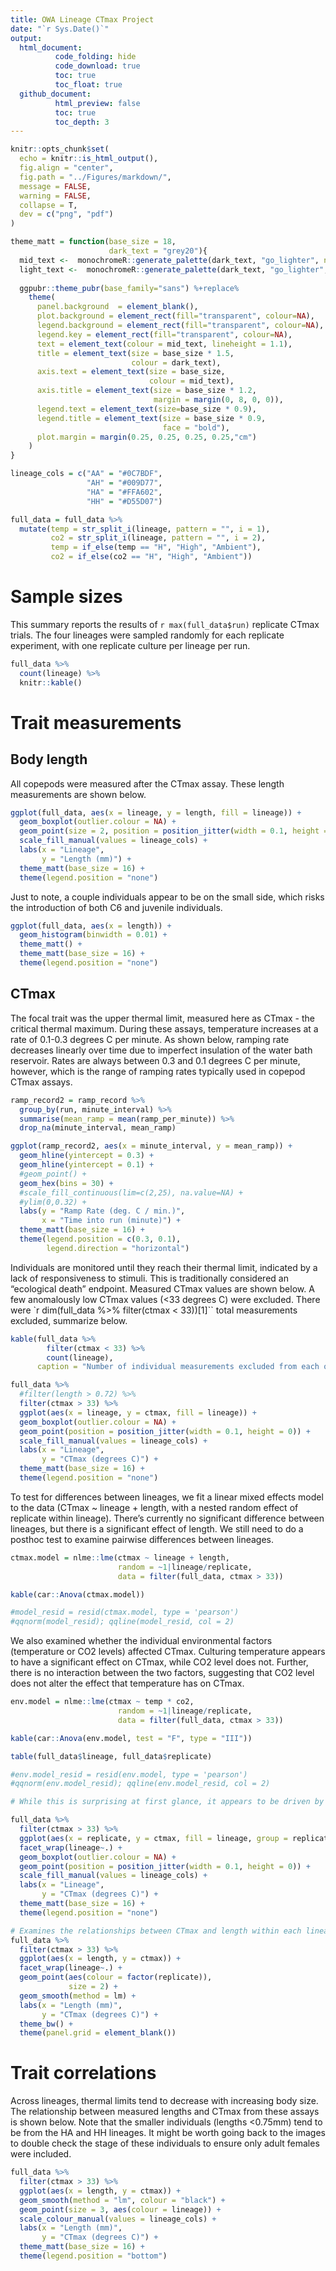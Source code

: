 ```yaml
---
title: OWA Lineage CTmax Project
date: "`r Sys.Date()`"
output: 
  html_document:
          code_folding: hide
          code_download: true
          toc: true
          toc_float: true 
  github_document:
          html_preview: false
          toc: true
          toc_depth: 3
---
```


```r
knitr::opts_chunk$set(
  echo = knitr::is_html_output(),
  fig.align = "center",
  fig.path = "../Figures/markdown/",
  message = FALSE,
  warning = FALSE,
  collapse = T,
  dev = c("png", "pdf")
)

theme_matt = function(base_size = 18,
                      dark_text = "grey20"){
  mid_text <-  monochromeR::generate_palette(dark_text, "go_lighter", n_colours = 5)[2]
  light_text <-  monochromeR::generate_palette(dark_text, "go_lighter", n_colours = 5)[3]
  
  ggpubr::theme_pubr(base_family="sans") %+replace% 
    theme(
      panel.background  = element_blank(),
      plot.background = element_rect(fill="transparent", colour=NA), 
      legend.background = element_rect(fill="transparent", colour=NA),
      legend.key = element_rect(fill="transparent", colour=NA),
      text = element_text(colour = mid_text, lineheight = 1.1),
      title = element_text(size = base_size * 1.5,
                           colour = dark_text),
      axis.text = element_text(size = base_size,
                               colour = mid_text),
      axis.title = element_text(size = base_size * 1.2,
                                margin = margin(0, 8, 0, 0)),
      legend.text = element_text(size=base_size * 0.9),
      legend.title = element_text(size = base_size * 0.9, 
                                  face = "bold"),
      plot.margin = margin(0.25, 0.25, 0.25, 0.25,"cm")
    )
}

lineage_cols = c("AA" = "#0C7BDF",
                 "AH" = "#009D77", 
                 "HA" = "#FFA602", 
                 "HH" = "#D55D07")

full_data = full_data %>%  
  mutate(temp = str_split_i(lineage, pattern = "", i = 1),
         co2 = str_split_i(lineage, pattern = "", i = 2),
         temp = if_else(temp == "H", "High", "Ambient"),
         co2 = if_else(co2 == "H", "High", "Ambient"))
```

# Sample sizes
This summary reports the results of `r max(full_data$run)` replicate CTmax trials. The four lineages were sampled randomly for each replicate experiment, with one replicate culture per lineage per run. 
```r
full_data %>% 
  count(lineage) %>% 
  knitr::kable()
```

# Trait measurements    
## Body length
All copepods were measured after the CTmax assay. These length measurements are shown below. 
```r
ggplot(full_data, aes(x = lineage, y = length, fill = lineage)) + 
  geom_boxplot(outlier.colour = NA) + 
  geom_point(size = 2, position = position_jitter(width = 0.1, height = 0)) + 
  scale_fill_manual(values = lineage_cols) + 
  labs(x = "Lineage", 
       y = "Length (mm)") + 
  theme_matt(base_size = 16) + 
  theme(legend.position = "none")
```

Just to note, a couple individuals appear to be on the small side, which risks the introduction of both C6 and juvenile individuals. 
```r
ggplot(full_data, aes(x = length)) + 
  geom_histogram(binwidth = 0.01) + 
  theme_matt() + 
  theme_matt(base_size = 16) + 
  theme(legend.position = "none")
```

## CTmax    
The focal trait was the upper thermal limit, measured here as CTmax - the critical thermal maximum. During these assays, temperature increases at a rate of 0.1-0.3 degrees C per minute. As shown below, ramping rate decreases linearly over time due to imperfect insulation of the water bath reservoir. Rates are always between 0.3 and 0.1 degrees C per minute, however, which is the range of ramping rates typically used in copepod CTmax assays. 

```r
ramp_record2 = ramp_record %>% 
  group_by(run, minute_interval) %>% 
  summarise(mean_ramp = mean(ramp_per_minute)) %>% 
  drop_na(minute_interval, mean_ramp) 

ggplot(ramp_record2, aes(x = minute_interval, y = mean_ramp)) + 
  geom_hline(yintercept = 0.3) + 
  geom_hline(yintercept = 0.1) + 
  #geom_point() + 
  geom_hex(bins = 30) + 
  #scale_fill_continuous(lim=c(2,25), na.value=NA) + 
  #ylim(0,0.32) + 
  labs(y = "Ramp Rate (deg. C / min.)",
       x = "Time into run (minute)") + 
  theme_matt(base_size = 16) + 
  theme(legend.position = c(0.3, 0.1), 
        legend.direction = "horizontal")
```

Individuals are monitored until they reach their thermal limit, indicated by a lack of responsiveness to stimuli. This is traditionally considered an "ecological death" endpoint. Measured CTmax values are shown below. A few anomalously low CTmax values (<33 degrees C) were excluded. There were `r dim(full_data %>% filter(ctmax < 33))[1]`` total measurements excluded, summarize below.

```r
kable(full_data %>% 
        filter(ctmax < 33) %>% 
        count(lineage), 
      caption = "Number of individual measurements excluded from each of the lineages")
```


```r
full_data %>% 
  #filter(length > 0.72) %>% 
  filter(ctmax > 33) %>% 
  ggplot(aes(x = lineage, y = ctmax, fill = lineage)) + 
  geom_boxplot(outlier.colour = NA) + 
  geom_point(position = position_jitter(width = 0.1, height = 0)) + 
  scale_fill_manual(values = lineage_cols) + 
  labs(x = "Lineage", 
       y = "CTmax (degrees C)") + 
  theme_matt(base_size = 16) + 
  theme(legend.position = "none")
```

To test for differences between lineages, we fit a linear mixed effects model to the data (CTmax ~ lineage + length, with a nested random effect of replicate within lineage). There's currently no significant difference between lineages, but there is a significant effect of length. We still need to do a posthoc test to examine pairwise differences between lineages. 

```r
ctmax.model = nlme::lme(ctmax ~ lineage + length, 
                        random = ~1|lineage/replicate, 
                        data = filter(full_data, ctmax > 33))

kable(car::Anova(ctmax.model))

#model_resid = resid(ctmax.model, type = 'pearson')
#qqnorm(model_resid); qqline(model_resid, col = 2)
```

We also examined whether the individual environmental factors (temperature or CO2 levels) affected CTmax. Culturing temperature appears to have a significant effect on CTmax, while CO2 level does not. Further, there is no interaction between the two factors, suggesting that CO2 level does not alter the effect that temperature has on CTmax. 
```r
env.model = nlme::lme(ctmax ~ temp * co2, 
                        random = ~1|lineage/replicate, 
                        data = filter(full_data, ctmax > 33))

kable(car::Anova(env.model, test = "F", type = "III"))

table(full_data$lineage, full_data$replicate)

#env.model_resid = resid(env.model, type = 'pearson')
#qqnorm(env.model_resid); qqline(env.model_resid, col = 2)
```

```r
# While this is surprising at first glance, it appears to be driven by large variation within lineages. Shown below are the CTmax values for each of the four lineages, separated out into the different replicate cultures copepods were selected from. In the AH and HA lineages in particular there seems to be some strong variation between replicates. 

full_data %>% 
  filter(ctmax > 33) %>% 
  ggplot(aes(x = replicate, y = ctmax, fill = lineage, group = replicate)) + 
  facet_wrap(lineage~.) + 
  geom_boxplot(outlier.colour = NA) + 
  geom_point(position = position_jitter(width = 0.1, height = 0)) + 
  scale_fill_manual(values = lineage_cols) + 
  labs(x = "Lineage", 
       y = "CTmax (degrees C)") + 
  theme_matt(base_size = 16) + 
  theme(legend.position = "none")
```

```r
# Examines the relationships between CTmax and length within each lineage, with points colored by replicate. Attempting to look at why the AH and HA lineages are so much more variable across replicates than the AA or HH lineages.
full_data %>% 
  filter(ctmax > 33) %>% 
  ggplot(aes(x = length, y = ctmax)) + 
  facet_wrap(lineage~.) + 
  geom_point(aes(colour = factor(replicate)), 
             size = 2) + 
  geom_smooth(method = lm) + 
  labs(x = "Length (mm)", 
       y = "CTmax (degrees C)") + 
  theme_bw() + 
  theme(panel.grid = element_blank())
```


# Trait correlations    
Across lineages, thermal limits tend to decrease with increasing body size. The relationship between measured lengths and CTmax from these assays is shown below. Note that the smaller individuals (lengths <0.75mm) tend to be from the HA and HH lineages. It might be worth going back to the images to double check the stage of these individuals to ensure only adult females were included.      

```r
full_data %>% 
  filter(ctmax > 33) %>% 
  ggplot(aes(x = length, y = ctmax)) + 
  geom_smooth(method = "lm", colour = "black") + 
  geom_point(size = 3, aes(colour = lineage)) + 
  scale_colour_manual(values = lineage_cols) + 
  labs(x = "Length (mm)", 
       y = "CTmax (degrees C)") + 
  theme_matt(base_size = 16) + 
  theme(legend.position = "bottom")
```



